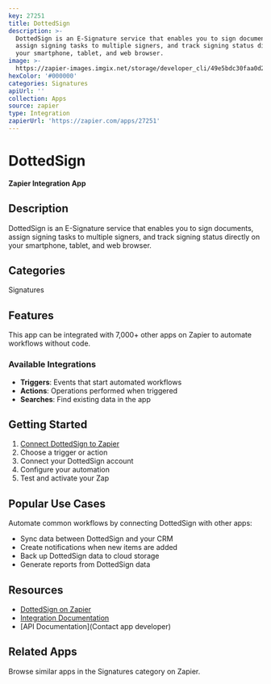 ```yaml
---
key: 27251
title: DottedSign
description: >-
  DottedSign is an E-Signature service that enables you to sign documents,
  assign signing tasks to multiple signers, and track signing status directly on
  your smartphone, tablet, and web browser.
image: >-
  https://zapier-images.imgix.net/storage/developer_cli/49e5bdc30faa0d2793aed76996dc2b9e_2.png?auto=format%2Ccompress&ixlib=python-3.0.0&q=50
hexColor: '#000000'
categories: Signatures
apiUrl: ''
collection: Apps
source: zapier
type: Integration
zapierUrl: 'https://zapier.com/apps/27251'
---
```

# DottedSign

**Zapier Integration App**

## Description

DottedSign is an E-Signature service that enables you to sign documents, assign signing tasks to multiple signers, and track signing status directly on your smartphone, tablet, and web browser.

## Categories

Signatures

## Features

This app can be integrated with 7,000+ other apps on Zapier to automate workflows without code.

### Available Integrations

- **Triggers**: Events that start automated workflows
- **Actions**: Operations performed when triggered
- **Searches**: Find existing data in the app

## Getting Started

1. [Connect DottedSign to Zapier](https://zapier.com/apps/27251)
2. Choose a trigger or action
3. Connect your DottedSign account
4. Configure your automation
5. Test and activate your Zap

## Popular Use Cases

Automate common workflows by connecting DottedSign with other apps:

- Sync data between DottedSign and your CRM
- Create notifications when new items are added
- Back up DottedSign data to cloud storage
- Generate reports from DottedSign data

## Resources

- [DottedSign on Zapier](https://zapier.com/apps/27251)
- [Integration Documentation](https://zapier.com/apps/27251/integrations)
- [API Documentation](Contact app developer)

## Related Apps

Browse similar apps in the Signatures category on Zapier.
